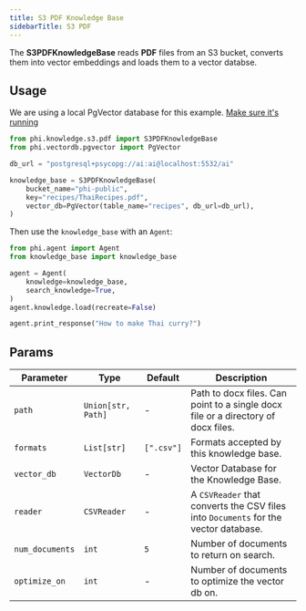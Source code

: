 ```yaml
---
title: S3 PDF Knowledge Base
sidebarTitle: S3 PDF
---
```


The **S3PDFKnowledgeBase** reads **PDF** files from an S3 bucket, converts them into vector embeddings and loads them to a vector databse.

## Usage

<Note>

We are using a local PgVector database for this example. [Make sure it's running](https://docs.phidata.com/vectordb/pgvector)

</Note>

```python
from phi.knowledge.s3.pdf import S3PDFKnowledgeBase
from phi.vectordb.pgvector import PgVector

db_url = "postgresql+psycopg://ai:ai@localhost:5532/ai"

knowledge_base = S3PDFKnowledgeBase(
    bucket_name="phi-public",
    key="recipes/ThaiRecipes.pdf",
    vector_db=PgVector(table_name="recipes", db_url=db_url),
)
```

Then use the `knowledge_base` with an `Agent`:

```python
from phi.agent import Agent
from knowledge_base import knowledge_base

agent = Agent(
    knowledge=knowledge_base,
    search_knowledge=True,
)
agent.knowledge.load(recreate=False)

agent.print_response("How to make Thai curry?")
```

## Params

| Parameter       | Type               | Default    | Description                                                                         |
| --------------- | ------------------ | ---------- | ----------------------------------------------------------------------------------- |
| `path`          | `Union[str, Path]` | -          | Path to docx files. Can point to a single docx file or a directory of docx files.   |
| `formats`       | `List[str]`        | `[".csv"]` | Formats accepted by this knowledge base.                                            |
| `vector_db`     | `VectorDb`         | -          | Vector Database for the Knowledge Base.                                             |
| `reader`        | `CSVReader`        | -          | A `CSVReader` that converts the CSV files into `Documents` for the vector database. |
| `num_documents` | `int`              | `5`        | Number of documents to return on search.                                            |
| `optimize_on`   | `int`              | -          | Number of documents to optimize the vector db on.                                   |
